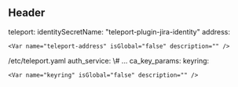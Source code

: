 ## Header

<Snippet>
  <CodeLine>
    teleport:
  </CodeLine>

  <CodeLine>
      identitySecretName: "teleport-plugin-jira-identity"
  </CodeLine>

  <CodeLine>
      address: 

    <Var name="teleport-address" isGlobal="false" description="" />


  </CodeLine>

  <CommandComment data-type="descr">
    /etc/teleport.yaml
  </CommandComment>

  <CodeLine>
    auth_service:
  </CodeLine>

  <CodeLine>
      \# ...
  </CodeLine>

  <CodeLine>
      ca_key_params:
  </CodeLine>

  <CodeLine>
        keyring: 

    <Var name="keyring" isGlobal="false" description="" />


  </CodeLine>
</Snippet>
